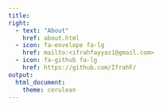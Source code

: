 ```yaml
---
title: 
right:
  - text: "About"
    href: about.html
  - icon: fa-envelope fa-lg
    href: mailto:<ifrahfayyaz1@gmail.com>
  - icon: fa-github fa-lg
    href: https://github.com/IfrahF/
output: 
  html_document:
    theme: cerulean
---
```

